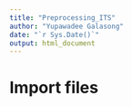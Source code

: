 ```yaml
---
title: "Preprocessing_ITS"
author: "Yupawadee Galasong"
date: "`r Sys.Date()`"
output: html_document
---
```


# Import files
```r

```


